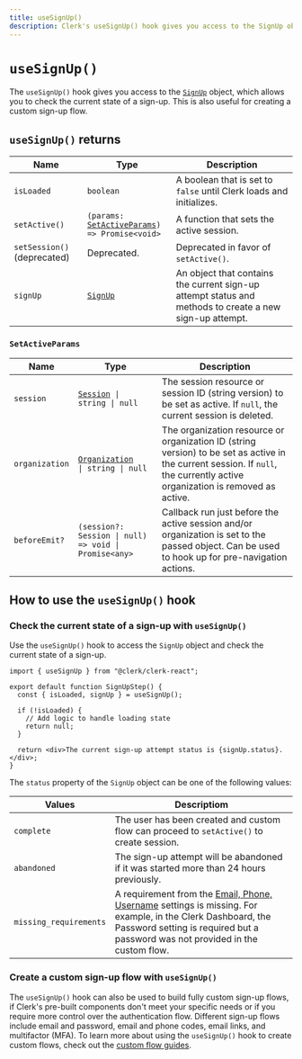 ```yaml
---
title: useSignUp()
description: Clerk's useSignUp() hook gives you access to the SignUp object, which allows you to check the current state of a sign-up.
---
```

# `useSignUp()`

The `useSignUp()` hook gives you access to the [`SignUp`](/docs/references/javascript/sign-up/sign-up) object, which allows you to check the current state of a sign-up. This is also useful for creating a custom sign-up flow.

## `useSignUp()` returns

| Name | Type | Description |
| --- | --- | --- |
| `isLoaded` | `boolean` | A boolean that is set to `false` until Clerk loads and initializes. |
| `setActive()` | <code>(params: [SetActiveParams](#set-active-params)) => Promise\<void\></code> | A function that sets the active session. |
| `setSession()` (deprecated) |  Deprecated. | Deprecated in favor of `setActive()`. |
| `signUp` | [`SignUp`](/docs/references/javascript/sign-up/sign-up) | An object that contains the current sign-up attempt status and methods to create a new sign-up attempt. |

### `SetActiveParams`

| Name | Type | Description |
| --- | --- | --- |
| `session` | <code>[Session](/docs/references/javascript/session) \| string \| null</code> | The session resource or session ID (string version) to be set as active. If `null`, the current session is deleted. |
| `organization` | <code>[Organization](/docs/references/javascript/organization/organization) \| string \| null</code> | The organization resource or organization ID (string version) to be set as active in the current session. If `null`, the currently active organization is removed as active. |
| `beforeEmit?` | `(session?: Session \| null) => void \| Promise<any>` | Callback run just before the active session and/or organization is set to the passed object. Can be used to hook up for pre-navigation actions. |

## How to use the `useSignUp()` hook

### Check the current state of a sign-up with `useSignUp()`

Use the `useSignUp()` hook to access the `SignUp` object and check the current state of a sign-up.

  ```tsx filename="sign-up-step.tsx"
  import { useSignUp } from "@clerk/clerk-react";

  export default function SignUpStep() {
    const { isLoaded, signUp } = useSignUp();

    if (!isLoaded) {
      // Add logic to handle loading state
      return null;
    }

    return <div>The current sign-up attempt status is {signUp.status}.</div>;
  }
  ```

The `status` property of the `SignUp` object can be one of the following values:

| Values | Descriptiom |
| --- | --- |
| `complete` | The user has been created and custom flow can proceed to `setActive()` to create session. |
| `abandoned` | The sign-up attempt will be abandoned if it was started more than 24 hours previously. |
| `missing_requirements` | A requirement from the [Email, Phone, Username](https://dashboard.clerk.com/last-active?path=user-authentication/email-phone-username) settings is missing. For example, in the Clerk Dashboard, the Password setting is required but a password was not provided in the custom flow. |

### Create a custom sign-up flow with `useSignUp()`

The `useSignUp()` hook can also be used to build fully custom sign-up flows, if Clerk's pre-built components don't meet your specific needs or if you require more control over the authentication flow. Different sign-up flows include email and password, email and phone codes, email links, and multifactor (MFA). To learn more about using the `useSignUp()` hook to create custom flows, check out the [custom flow guides](https://clerk.com/docs/custom-flows/use-sign-up).
